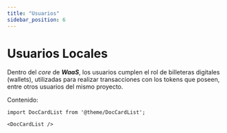 ```yaml
---
title: "Usuarios"
sidebar_position: 6
---
```


# Usuarios Locales

Dentro del _core_ de **_WaaS_**, los usuarios cumplen el rol de billeteras digitales (wallets), utilizadas para realizar transacciones con los tokens que poseen, entre otros usuarios del mismo proyecto.

Contenido:

```mdx-code-block
import DocCardList from '@theme/DocCardList';

<DocCardList />
```
